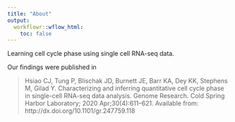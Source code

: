 ```yaml
---
title: "About"
output:
  workflowr::wflow_html:
    toc: false
---
```


Learning cell cycle phase using single cell RNA-seq data.

Our findings were published in

> Hsiao CJ, Tung P, Blischak JD, Burnett JE, Barr KA, Dey KK, Stephens M, Gilad
> Y. Characterizing and inferring quantitative cell cycle phase in single-cell
> RNA-seq data analysis. Genome Research. Cold Spring Harbor Laboratory; 2020
> Apr;30(4):611–621. Available from: http://dx.doi.org/10.1101/gr.247759.118
